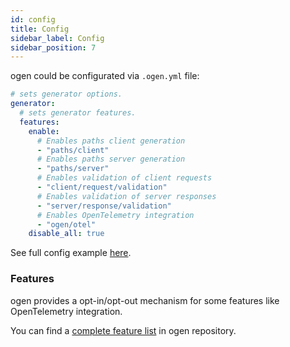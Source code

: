 ```yaml
---
id: config
title: Config
sidebar_label: Config
sidebar_position: 7
---
```


ogen could be configurated via `.ogen.yml` file:

```yaml [title=".ogen.yml"]
# sets generator options.
generator:
  # sets generator features.
  features:
    enable:
      # Enables paths client generation
      - "paths/client"
      # Enables paths server generation
      - "paths/server"
      # Enables validation of client requests
      - "client/request/validation"
      # Enables validation of server responses
      - "server/response/validation"
      # Enables OpenTelemetry integration
      - "ogen/otel"
    disable_all: true
```

See full config example [here](https://github.com/ogen-go/ogen/blob/main/examples/config/example_all.yml).

### Features

ogen provides a opt-in/opt-out mechanism for some features like OpenTelemetry integration.

You can find a [complete feature list](https://github.com/ogen-go/ogen/blob/main/gen/features.go) in ogen repository.
